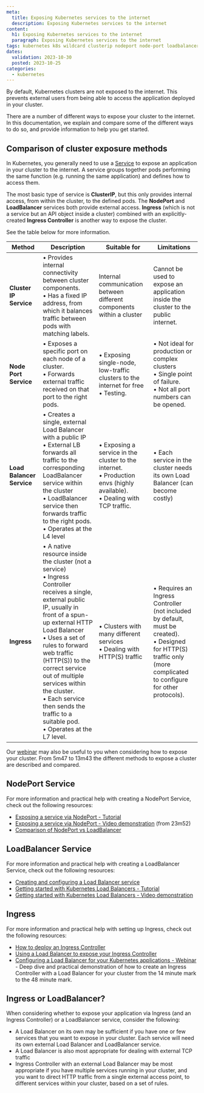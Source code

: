 ```yaml
---
meta:
  title: Exposing Kubernetes services to the internet
  description: Exposing Kubernetes services to the internet
content:
  h1: Exposing Kubernetes services to the internet
  paragraph: Exposing Kubernetes services to the internet
tags: kubernetes k8s wildcard clusterip nodeport node-port loadbalancer load-balancer ingress ingress-controller
dates:
  validation: 2023-10-30
  posted: 2023-10-25
categories:
  - kubernetes
---
```


By default, Kubernetes clusters are not exposed to the internet. This prevents external users from being able to access the application deployed in your cluster.

There are a number of different ways to expose your cluster to the internet. In this documentation, we explain and compare some of the different ways to do so, and provide information to help you get started.

## Comparison of cluster exposure methods

In Kubernetes, you generally need to use a [Service](/containers/kubernetes/concepts/#services) to expose an application in your cluster to the internet. A service groups together pods performing the same function (e.g. running the same application) and defines how to access them. 

The most basic type of service is **ClusterIP**, but this only provides internal access, from within the cluster, to the defined pods. The **NodePort** and **LoadBalancer** services both provide external access. **Ingress** (which is not a service but an API object inside a cluster) combined with an explicitly-created **Ingress Controller** is another way to expose the cluster.

See the table below for more information.


| Method            | Description | Suitable for | Limitations |
| ----------------- | ----------- | ------------ | ----------- |
| **Cluster IP Service** | • Provides internal connectivity between cluster components. <br/>• Has a fixed IP address, from which it balances traffic between pods with matching labels. | Internal communication between different components within a cluster | Cannot be used to expose an application inside the cluster to the public internet. |
| **Node Port Service**  | • Exposes a specific port on each node of a cluster. <br/>• Forwards external traffic received on that port to the right pods. | • Exposing single-node, low-traffic clusters to the internet for free <br/>• Testing. | • Not ideal for production or complex clusters <br/> • Single point of failure.<br/> • Not all port numbers can be opened.|
| **Load Balancer Service** | • Creates a single, external Load Balancer with a public IP <br/> • External LB forwards all traffic to the corresponding LoadBalancer service within the cluster <br/> • LoadBalancer service then forwards traffic to the right pods. <br/> • Operates at the L4 level | • Exposing a service in the cluster to the internet. <br/>• Production envs (highly available). <br/>• Dealing with TCP traffic. | • Each service in the cluster needs its own Load Balancer (can become costly) |
| **Ingress** | • A native resource inside the cluster (not a service) <br/>• Ingress Controller receives a single, external public IP, usually in front of a spun-up external HTTP Load Balancer <br/> • Uses a set of rules to forward web traffic (HTTP(S)) to the correct service out of multiple services within the cluster. <br/> • Each service then sends the traffic to a suitable pod. <br/> • Operates at the L7 level.| • Clusters with many different services <br/> • Dealing with HTTP(S) traffic | • Requires an Ingress Controller (not included by default, must be created). <br/> • Designed for HTTP(S) traffic only (more complicated to configure for other protocols). | 


Our [webinar](https://www.youtube.com/watch?v=V0uKqYXJRF4) may also be useful to you when considering how to expose your cluster. From 5m47 to 13m43 the different methods to expose a cluster are described and compared.

## NodePort Service

<Lightbox src="scaleway-node-port-diagram.webp" size="large" alt="" />

For more information and practical help with creating a NodePort Service, check out the following resources:

- [Exposing a service via NodePort - Tutorial](/tutorials/get-started-deploy-kapsule/#exposing-the-service-for-testing-via-nodeport-(optional))
- [Exposing a service via NodePort - Video demonstration](https://www.youtube.com/watch?v=R5CwAq1a0Og) (from 23m52)
- [Comparison of NodePort vs LoadBalancer](/tutorials/get-started-kubernetes-loadbalancer/#why-do-we-need-a-load-balancer)

## LoadBalancer Service

<Lightbox src="scaleway-l-b-diagram.webp" size="large" alt="" />

For more information and practical help with creating a LoadBalancer Service, check out the following resources:

- [Creating and configuring a Load Balancer service](/containers/kubernetes/reference-content/kubernetes-load-balancer)
- [Getting started with Kubernetes Load Balancers - Tutorial](/tutorials/get-started-kubernetes-loadbalancer/)
- [Getting started with Kubernetes Load Balancers - Video demonstration](https://www.youtube.com/watch?v=R5CwAq1a0Og)

## Ingress

<Lightbox src="scaleway-ingress-contr-diagram.webp" size="large" alt="" />

For more information and practical help with setting up Ingress, check out the following resources:

- [How to deploy an Ingress Controller](/containers/kubernetes/how-to/deploy-ingress-controller/)
- [Using a Load Balancer to expose your Ingress Controller](/containers/kubernetes/how-to/lb-ingress-controller/)
- [Configuring a Load Balancer for your Kubernetes applications - Webinar](https://www.youtube.com/watch?v=V0uKqYXJRF4) - Deep dive and practical demonstration of how to create an Ingress Controller with a Load Balancer for your cluster from the 14 minute mark to the 48 minute mark.

## Ingress or LoadBalancer?

When considering whether to expose your application via Ingress (and an Ingress Controller) or a LoadBalancer service, consider the following:

- A Load Balancer on its own may be sufficient if you have one or few services that you want to expose in your cluster. Each service will need its own external Load Balancer and LoadBalancer service.
- A Load Balancer is also most appropriate for dealing with external TCP traffic
- Ingress Controller with an external Load Balancer may be most appropriate if you have multiple services running in your cluster, and you want to direct HTTP traffic from a single external access point, to different services within your cluster, based on a set of rules.